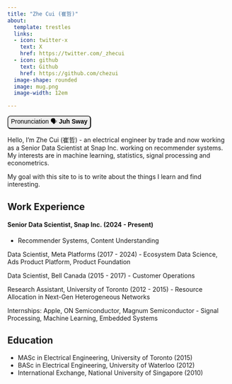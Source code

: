 ```yaml
---
title: "Zhe Cui (崔哲)"
about:
  template: trestles
  links:
  - icon: twitter-x
    text: X
    href: https://twitter.com/_zhecui
  - icon: github
    text: Github
    href: https://github.com/chezui
  image-shape: rounded 
  image: mug.png
  image-width: 12em

---
```

<audio id='player' src="../name.mp3" type="audio/mpeg">
</audio>
<p><button onclick="document.getElementById('player').play()"
style="font-size: 14px; border-radius: 7px;">Pronunciation 🗣 <b>Juh Sway</b></button></p>
            
Hello, I'm Zhe Cui (崔哲) - an electrical engineer by trade and now working as a Senior Data Scientist at Snap Inc. working on recommender systems. My interests are in machine learning, statistics, signal processing and econometrics.

My goal with this site to is to write about the things I learn and find interesting.

## Work Experience

#### Senior Data Scientist, Snap Inc. (2024 - Present)

* Recommender Systems, Content Understanding
  
Data Scientist, Meta Platforms (2017 - 2024)
- Ecosystem Data Science, Ads Product Platform, Product Foundation
  
Data Scientist, Bell Canada (2015 - 2017)
- Customer Operations
  
Research Assistant, University of Toronto (2012 - 2015)
- Resource Allocation in Next-Gen Heterogeneous Networks
  
Internships: Apple, ON Semiconductor, Magnum Semiconductor
- Signal Processing, Machine Learning, Embedded Systems

## Education

- MASc in Electrical Engineering, University of Toronto (2015)
- BASc in Electrical Engineering, University of Waterloo (2012)
- International Exchange, National University of Singapore (2010)